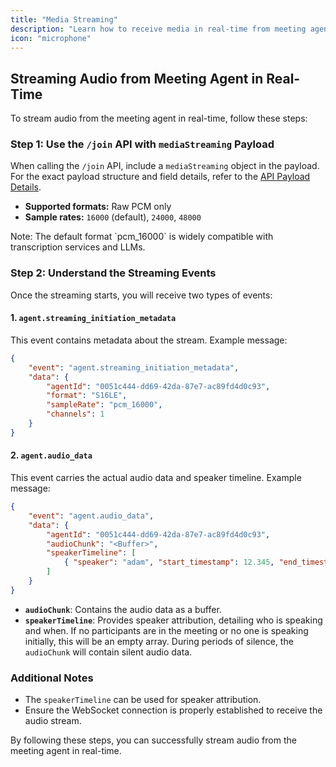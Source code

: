 ```yaml
---
title: "Media Streaming"
description: "Learn how to receive media in real-time from meeting agent"
icon: "microphone"
---
```


## Streaming Audio from Meeting Agent in Real-Time

To stream audio from the meeting agent in real-time, follow these steps:

### Step 1: Use the `/join` API with `mediaStreaming` Payload

When calling the `/join` API, include a `mediaStreaming` object in the payload. For the exact payload structure and field details, refer to the [API Payload Details](../rest/sending-a-agent#param-media-streaming).

- **Supported formats:** Raw PCM only  
- **Sample rates:** `16000` (default), `24000`, `48000`

<Tip>
Note: The default format `pcm_16000` is widely compatible with transcription services and LLMs.
</Tip>

### Step 2: Understand the Streaming Events

Once the streaming starts, you will receive two types of events:

#### 1. `agent.streaming_initiation_metadata`

This event contains metadata about the stream. Example message:

```json
{
    "event": "agent.streaming_initiation_metadata",
    "data": {
        "agentId": "0051c444-dd69-42da-87e7-ac89fd4d0c93",
        "format": "S16LE",
        "sampleRate": "pcm_16000",
        "channels": 1
    }
}
```

#### 2. `agent.audio_data`

This event carries the actual audio data and speaker timeline. Example message:

```json
{
    "event": "agent.audio_data",
    "data": {
        "agentId": "0051c444-dd69-42da-87e7-ac89fd4d0c93",
        "audioChunk": "<Buffer>",
        "speakerTimeline": [
            { "speaker": "adam", "start_timestamp": 12.345, "end_timestamp": 44.421 }
        ]
    }
}
```

- **`audioChunk`**: Contains the audio data as a buffer.
- **`speakerTimeline`**: Provides speaker attribution, detailing who is speaking and when. If no participants are in the meeting or no one is speaking initially, this will be an empty array. During periods of silence, the `audioChunk` will contain silent audio data.

### Additional Notes

- The `speakerTimeline` can be used for speaker attribution.
- Ensure the WebSocket connection is properly established to receive the audio stream.

By following these steps, you can successfully stream audio from the meeting agent in real-time.